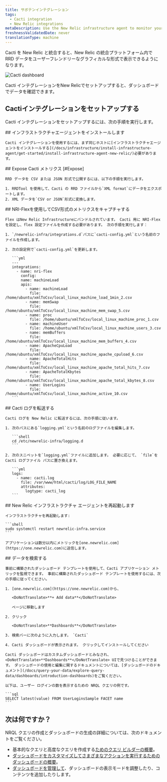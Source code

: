 ```yaml
---
title: サボテンインテグレーション
tags:
  - Cacti integration
  - New Relic integrations
metaDescription: Use the New Relic infrastructure agent to monitor your Cacti data.
freshnessValidatedDate: never
translationType: machine
---
```



Cacti を New Relic と統合すると、New Relic の統合プラットフォーム内で RRD データをユーザーフレンドリーなグラフィカルな形式で表示できるようになります。

<img
  title="Cacti dashboard"
  alt="Cacti dashboard"
  src={infrastructureCactiDashboard}
/>

<figcaption>
  Cacti インテグレーションをNew Relicでセットアップすると、ダッシュボードでデータを確認できます。
</figcaption>

## Cactiインテグレーションをセットアップする

Cacti インテグレーションをセットアップするには、次の手順を実行します。

<Steps>
  <Step>
    ## インフラストラクチャエージェントをインストールします

    Cacti インテグレーションを使用するには、まず同じホストに[インフラストラクチャエージェントをインストールする](/docs/infrastructure/install-infrastructure-agent/get-started/install-infrastructure-agent-new-relic/)必要があります。
  </Step>

  <Step>
    ## Expose Cacti メトリクス [#Expose]

    RRD データを CSV または JSON 形式で公開するには、以下の手順を実行します。

    1. RRDTool を使用して、Cacti の RRD ファイルから`XML format`にデータをエクスポートします。
    2. XML データを`CSV or JSON`形式に変換します。
  </Step>

  <Step>
    ## NRI-Flexを使用してCSV形式のメトリクスをキャプチャする

    Flex はNew Relic Infrastructureにバンドルされています。 Cacti 用に NRI-Flex を設定し、flex 設定ファイルを作成する必要があります。 次の手順を実行します：

    1. `/newrelic-infra/integrations.d`パスに`cacti-config.yml`という名前のファイルを作成します。

    2. 次の設定例で`cacti-config.yml`を更新します。

       ```yml
       ---
       integrations:
         - name: nri-flex
           config:
           name: machineLoad
           apis:
             - name: machineLoad
               file: /home/ubuntu/xmlToCsv/local_linux_machine_load_1min_2.csv
             - name: memSwap
               file: /home/ubuntu/xmlToCsv/local_linux_machine_mem_swap_5.csv
             - name: proc
               file: /home/ubuntu/xmlToCsv/local_linux_machine_proc_1.csv
             - name: machineUser
               file: /home/ubuntu/xmlToCsv/local_linux_machine_users_3.csv
             - name: memBuffers
               file: /home/ubuntu/xmlToCsv/local_linux_machine_mem_buffers_4.csv
             - name: ApacheCpuLoad
               file: /home/ubuntu/xmlToCsv/local_linux_machine_apache_cpuload_6.csv
             - name: ApacheTotalHits
               file: /home/ubuntu/xmlToCsv/local_linux_machine_apache_total_hits_7.csv
             - name: ApacheTotalKbytes
               file: /home/ubuntu/xmlToCsv/local_linux_machine_apache_total_kbytes_8.csv
             - name: UserLogins
               file: /home/ubuntu/xmlToCsv/local_linux_machine_active_10.csv
       ```
  </Step>

  <Step>
    ## Cacti ログを転送する

    Cacti ログを New Relic に転送するには、次の手順に従います。

    1. 次のパスにある`logging.yml`という名前のログファイルを編集します。

       ```shell
       cd /etc/newrelic-infra/logging.d
       ```

    2. 次のスニペットを`logging.yml`ファイルに追加します。 必要に応じて、 `file`を Cacti ログファイル パスに置き換えます。

       ```yml
       logs:
         - name: cacti.log
           file: /var/www/html/cacti/log/LOG_FILE_NAME
           attributes:
             logtype: cacti_log
       ```
  </Step>

  <Step>
    ## New Relic インフラストラクチャ エージェントを再起動します

    インフラストラクチャを再起動します:

    ```shell
    sudo systemctl restart newrelic-infra.service
    ```

    アプリケーションは数分以内にメトリックを[one.newrelic.com](https://one.newrelic.com)に送信します。
  </Step>

  <Step>
    ## データを検索する

    事前に構築されたダッシュボード テンプレートを使用して、Cacti アプリケーション メトリックを監視できます。 事前に構築されたダッシュボード テンプレートを使用するには、次の手順に従ってください。

    1. [one.newrelic.com](https://one.newrelic.com)から、

       <DoNotTranslate>**+ Add data**</DoNotTranslate>

       ページに移動します

    2. クリック

       <DoNotTranslate>**Dashboards**</DoNotTranslate>

    3. 検索バーに次のように入力します。 `Cacti`

    4. Cacti ダッシュボードが表示されます。 クリックしてインストールしてください

    Cacti ダッシュボードはカスタムダッシュボードとみなされ、<DoNotTranslate>**Dashboards**</DoNotTranslate> UIで見つけることができます。 ダッシュボードの使用と編集に関するドキュメントについては、[ダッシュボードのドキュメント](/docs/query-your-data/explore-query-data/dashboards/introduction-dashboards)をご覧ください。

    以下は、ユーザー ログインの数を表示するための NRQL クエリの例です。

    ```sql
    SELECT latest(value) FROM UserLoginsSample FACET name
    ```
  </Step>
</Steps>

## 次は何ですか？

NRQL クエリの作成とダッシュボードの生成の詳細については、次のドキュメントをご覧ください。

* 基本的なクエリと高度なクエリを作成する[ためのクエリ ビルダーの概要](/docs/query-your-data/explore-query-data/query-builder/introduction-query-builder)。
* [ダッシュボードをカスタマイズしてさまざまなアクションを実行するためのダッシュボードの概要](/docs/query-your-data/explore-query-data/dashboards/introduction-dashboards)。
* [ダッシュボードを管理して](/docs/query-your-data/explore-query-data/dashboards/manage-your-dashboard)、ダッシュボードの表示モードを調整したり、コンテンツを追加したりします。
